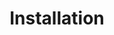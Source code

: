 ---
title: Installation
description: Develop your own React components using Cover UI, a free and open-source library designed to facilitate the creation of top-notch, inclusive design systems and web applications.
field: Installation
---